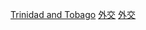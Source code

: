 {{Commonscat|International relations of Trinidad and Tobago}}

[[Category:北美洲各国外交|Trinidad and Tobago]]
[[Category:千里達及托巴哥政治|外交]]
[[Category:千里達及托巴哥政府|外交]]
